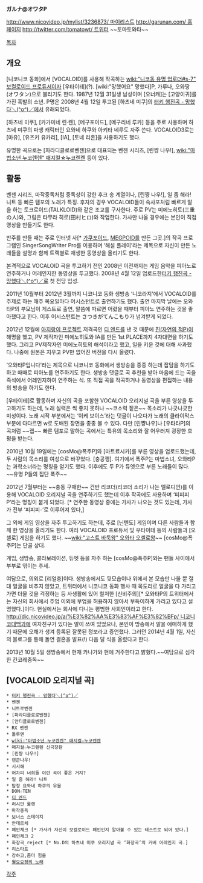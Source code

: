 '''ガルナ@オワタP'''

[[http://www.nicovideo.jp/mylist/3236873/ 마이리스트]]
[[http://garunan.com/ 홈페이지]]
[[http://twitter.com/tomatowt/ 트위터]] ~~토마토와타~~

[[목차]]

== 개요 ==
[니코니코 동화]에서 [VOCALOID]를 사용해 작곡하는 [[wiki:"니코동 유명 업로더#s-7" 보컬로이드 프로듀서]]이자 [우타이테](?). [wiki:"망했어요" 망했다]P, 가루나, 오와땅(オワタン)으로 불리기도 한다. 1987년 12월 31일생 남성이며 [오너캐]는 [고양이귀]를 가진 흑발의 소년. P명은 2008년 4월 12일 투고된 [하츠네 미쿠]의 [[터키 행진곡 - 망했다＼(^o^)／]]에서 유래되었다.

[하츠네 미쿠], [카가미네 린·렌], [메구포이드], [메구리네 루카] 등을 주로 사용하며 하츠네 미쿠의 파생 캐릭터인 요와네 하쿠와 아키타 네루도 자주 쓴다. VOCALOID3로는 [마유], [유즈키 유카리], [IA], [토네 리온]을 사용하기도 했다.

유명한 곡으로는 [파라디클로로벤젠]으로 대표되는 벤젠 시리즈, [린쨩 나우!], [[wiki:"마법소년 누코렌렌" 매지컬☆누코렌렌]] 등이 있다.

== 활동 ==
벤젠 시리즈, 마작중독처럼 중독성이 강한 후크 송 계열이나, [린쨩 나우!], 일 좀 해라! 니트 등 빠른 템포의 노래가 특징. 후자의 경우 VOCALOID들이 속사포처럼 빠르게 말을 하는 토크로이드(TALKLOID)와 같은 조교를 구사한다. 주로 PV는 미에노히토(三重の人)와, 그림은 타무라 히로(田村ヒロ)와 작업한다. 가사만 나올 경우에는 본인이 직접 영상을 만들기도 한다.

반주를 만들 때는 주로 인터넷 사[* [[가쿠포이드]], [[MEGPOID]]를 만든 그곳.]의 작곡 프로그램인 SingerSongWriter Pro를 이용하며 ‘해설 플레이’라는 제목으로 자신이 만든 노래들을 설명과 함께 트랙별로 재생한 동영상을 올리기도 한다. 

본격적으로 VOCALOID 곡을 투고하기 전인 2008년 이전까지는 게임 음악을 피아노로 연주하거나 어레인지한 동영상을 투고했다. 2008년 4월 12일 업로드한[[터키 행진곡 - 망했다＼(^o^)／]]로 첫 전당 입성.

2011년 10월부터 2012년 3월까지 니코니코 동화 생방송 ‘니코라지’에서 VOCALOID를 주제로 하는 매주 목요일마다 어시스턴트로 출연하기도 했다. 출연 마지막 날에는 오와타P의 부모님이 게스트로 출연, 말씀에 따르면 어렸을 때부터 피아노 연주하는 것을 좋아했다고 한다. 이후 어시스턴트는 さつきがてんこもり가 넘겨받게 되었다.

2012년 12월에 [[아지랑이 프로젝트]] 저격곡인 [[디 엔드]]를 낸 것 때문에 [[진(자연의 적P)]]이 해명을 했고, PV 제작자인 미에노히토와 IA를 만든 1st PLACE까지 4자대면을 하기도 했다. 그리고 PV제작자인 미에노히토의 해석이라고 했고, 일을 키운 것에 대해 사과했다. 나중에 원본은 지우고 PV만 없어진 버전을 다시 올렸다.

‘오와타P입니다’라는 제목으로 니코니코 동화에서 생방송을 종종 하는데 잡담을 하기도 하고 때때로 피아노를 연주하기도 한다. 생방송 댓글로 곡 추천을 받아 마음에 드는 곡을 즉석에서 어레인지하여 연주하는 식. 또 직접 곡을 작곡하거나 동영상을 편집하는 내용의 방송을 하기도 한다.

[우타이테]로 활동하며 자신의 곡을 포함한 VOCALOID 오리지널 곡을 부른 영상을 투고하기도 하는데, 노래 실력은 썩 좋지 못하나 ~~코소력 짙은~~ 목소리가 나긋나긋한 미성이다. 노래 시작 부분에서는 ‘이케 보이스’라는 댓글이 나오다가 노래의 클라이막스 부분에 다다르면 w로 도배된 장면을 종종 볼 수 있다. 다만 [린쨩나우]나 [우타타P]의 곡처럼 ~~랩~~ 빠른 템포로 말하는 곡에서는 특유의 목소리와 잘 어우러져 굉장한 호평을 받는다.

2010년 10월 19일에는 [cosMo@폭주P]와 [마트료시카]를 부른 영상을 업로드했는데, 두 사람의 목소리를 여성으로 바꾸었다. [충공깽]. 여기에서 폭주P는 마법소녀, 오와타P는 과학소녀라는 명칭을 얻기도 했다. 이후에도 두 P가 듀엣으로 부른 노래들이 많다. ~~유명 P들의 집단 폭주~~

2012년 7월부터는 ~~충동 구매한~~ 건반 리코더(리코더 소리가 나는 멜로디언)를 이용해 VOCALOID 오리지널 곡을 연주하기도 했는데 이후 작곡에도 사용하며 ‘피피피P’라는 명칭이 붙게 되었다. [* 연주한 동영상 중에는 가사가 나오는 것도 있는데, 가사가 전부 ‘피피피-’로 이루어져 있다,]

그 외에 게임 영상을 자주 투고하기도 하는데, 주로 [닌텐도] 게임이며 다른 사람들과 함께 한 영상을 올리기도 한다. 여러 VOCALOID 프로듀서 및 우타이테 등의 사람들과 [오셀로] 게임을 하기도 했다. ~~[[wiki:"고스트 바둑왕" 오와타 오셀로왕]]~~ [cosMo@폭주P]는 단골 상대.

게임, 생방송, 콜라보레이션, 듀엣 등을 자주 하는 [cosMo@폭주P]와는 팬들 사이에서 부부로 엮이는 추세.

여담으로, 의외로 [리얼충]이다. 생방송에서도 뒷모습이나 위에서 본 모습만 나올 뿐 절대 얼굴을 비추지 않았고, 트위터에서 니코니코 동화 행사 때 목도리로 얼굴을 다 가리고 가면 더울 것을 걱정하는 등 사생활에 있어 철저한 [신비주의][* 오와타P의 트위터에서는 자신의 회사에서 주업 이외에 부업을 허용하지 않아서 부득이하게 가리고 있다고 설명했다.]이다. 현실에서는 회사에 다니는 평범한 사회인이라고 한다. [[http://dic.nicovideo.jp/a/%E3%82%AA%E3%83%AF%E3%82%BFp/ 니코니코대백과]]에 여자친구가 있다는 말이 쓰여 있었으나, 본인이 방송에서 말을 애매하게 했기 때문에 오해가 생겨 등록된 잘못된 정보라고 증언했다. 그러던 2014년 4월 1일, 자신의 블로그를 통해 돌연 결혼을 발표(!) 다음 달 식을 올렸다고 한다.

2013년 10월 5일 생방송에서 현재 카나가와 현에 거주한다고 밝혔다.~~여담으로 심각한 칸코레중독~~
== [VOCALOID 오리지널 곡] ==
 * [[터키 행진곡 - 망했다＼(^o^)／]]
 * 벤젠
 * 니트로벤젠
 * [파라디클로로벤젠]
 * [안티클로로벤젠]
 * RX 벤젠
 * 톨루엔
 * [[wiki:"마법소년 누코렌렌" 매지컬☆누코렌렌]]
 * 매지컬☆누코렌렌 신극장판
 * [린쨩 나우!]
 * 렌군나우!
 * 시시해
 * 어차피 너희들 이런 곡이 좋은 거지?
 * 일 좀 해라! 니트
 * 탐정 요와네 하쿠의 우울
 * DON☆TEN
 * [[디 엔드]]
 * 러시안 룰렛
 * 마작중독
 * 보너스 스테이지
 * 안데르체
 * 폐인체크 [* 가사가 자신이 보컬로이드 폐인인지 알아볼 수 있는 테스트로 되어 있다.]
 * 폐인체크 2
 * 화장곡_reject [* No.D의 하츠네 미쿠 오리지널 곡 ‘화장곡’의 커버 어레인지 곡.]
 * 리스타트
 * 강하고,좀더 힘을
 * [http://www.nicovideo.jp/watch/sm21533514 월요요정의 노래]
 
[[각주]]
